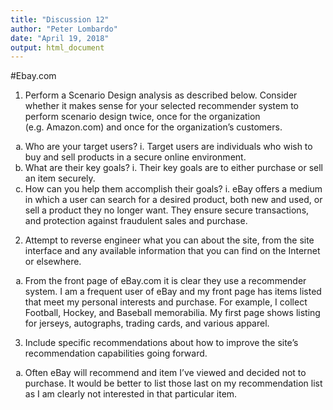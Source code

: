 ---
title: "Discussion 12"
author: "Peter Lombardo"
date: "April 19, 2018"
output: html_document
---

#Ebay.com

1.	Perform a Scenario Design analysis as described below.  Consider whether it makes sense for your selected recommender system to perform scenario design twice, once for the organization (e.g. Amazon.com) and once for the organization's customers.

  a.	Who are your target users?
    i.	Target users are individuals who wish to buy and sell products in a secure online environment.
  b.	What are their key goals?
    i.	Their key goals are to either purchase or sell an item securely. 
  c.	How can you help them accomplish their goals?
    i.	eBay offers a medium in which a user can search for a desired product, both new and used, or sell a product they no longer want. They ensure secure            transactions, and protection against fraudulent sales and purchase. 
    
2.	Attempt to reverse engineer what you can about the site, from the site interface and any available information that you can find on the Internet or elsewhere.
  a.	From the front page of eBay.com it is clear they use a recommender system. I am a frequent user of eBay and my front page has items listed that meet my        personal interests and purchase. For example, I collect Football, Hockey, and Baseball memorabilia. My first page shows listing for jerseys, autographs,        trading cards, and various apparel.
  
3.	Include specific recommendations about how to improve the site's recommendation capabilities going forward. 
  a.	Often eBay will recommend and item I’ve viewed and decided not to purchase.  It would be better to list those last on my recommendation list as I am           clearly not interested in that particular item. 
